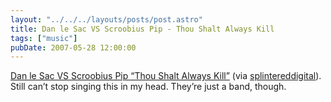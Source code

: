 ```yaml
---
layout: "../../../layouts/posts/post.astro"
title: Dan le Sac VS Scroobius Pip - Thou Shalt Always Kill
tags: ["music"]
pubDate: 2007-05-28 12:00:00
---
```



<YouTube id="https://www.youtube.com/watch?v=yoN6XfyQsr4" />

[Dan le Sac VS Scroobius Pip “Thou Shalt Always Kill”](https://www.youtube.com/watch?v=yoN6XfyQsr4) (via
[splintereddigital](http://youtube.com/user/splintereddigital)). Still
can’t stop singing this in my head. They’re just a band, though.
